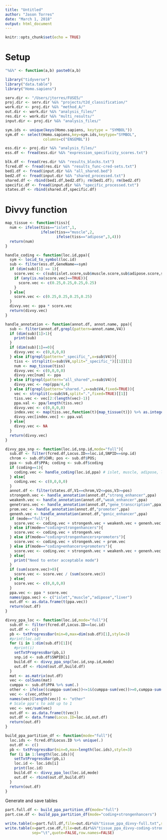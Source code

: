 ```yaml
---
title: "Untitled"
author: "Jason Torres"
date: "March 1, 2018"
output: html_document
---
```


```r
knitr::opts_chunk$set(echo = TRUE)
```

# Setup

```r

"%&%" <- function(a,b) paste0(a,b)

library("tidyverse")
library("data.table")
library("Homo.sapiens")

serv.dir <- "/Users/jtorres/FUSE5/"
proj.dir <- serv.dir %&% "projects/t2d_classification/"
work.dir <- proj.dir %&% "method_A/"
out.dir <- work.dir %&% "analysis_files/"
res.dir <- work.dir %&% "multi_results/"
input.dir <- proj.dir %&% "analysis_files/"

sym.ids <- unique(keys(Homo.sapiens, keytype = "SYMBOL"))
sym.df <- select(Homo.sapiens,key=sym.ids,keytype="SYMBOL",
                 columns=c("ENSEMBL")) 

ess.dir <- proj.dir %&% "analysis_files/"
ess.df <- fread(ess.dir %&% "expression_specificity_scores.txt")

```

```r

blk.df <- fread(res.dir %&% "results_blocks.txt")
fcred.df <- fread(res.dir %&% "results_func-cred-sets.txt")
bed1.df <- fread(input.dir %&% "all_shared.bed")
bed2.df <- fread(input.dir %&% "shared_processed.txt")
shared.df <- rbind(bed1.df,bed2.df); rm(bed1.df); rm(bed2.df)
specific.df <- fread(input.dir %&% "specific_processed.txt")
states.df <- rbind(shared.df,specific.df)

```


# Divvy function 


```r

map_tissue <- function(tiss){
  num <- ifelse(tiss=="islet",1,
                ifelse(tiss=="muscle",2,
                       ifelse(tiss=="adipose",3,4)))
  return(num)
}

handle_coding <- function(loc.id,ppa){
  sym <- locid_to_symbol(loc.id)
  sub <- filter(ess.df,GeneName==sym)
  if (dim(sub)[1] == 1){
    score.vec <- c(sub$islet.score,sub$muscle.score,sub$adipose.score,sub$liver.score)
    if (any(is.na(score.vec)==TRUE)){
      score.vec <- c(0.25,0.25,0.25,0.25)
    }
  } else{
    score.vec <- c(0.25,0.25,0.25,0.25)
  }
  divvy.vec <- ppa * score.vec    
  return(divvy.vec)
}

handle_annotation <- function(annot.df, annot.name, ppa){
  sub <- filter(annot.df,grepl(pattern=annot.name,V4))
  if (dim(sub)[1]>1){
    print(sub)
  }
  if (dim(sub)[1]==0){
    divvy.vec <- c(0,0,0,0)
  } else if(grepl(pattern="_specific_",x=sub$V4)){
    tiss <- strsplit(x=sub$V4,split="_specific_")[[1]][1]
    num <- map_tissue(tiss)
    divvy.vec <- c(0,0,0,0)
    divvy.vec[num] <- ppa
  } else if(grepl(pattern="all_shared",x=sub$V4)){
    divvy.vec <- rep(ppa/4,4)
  } else if(grepl(pattern="shared.",x=sub$V4,fixed=TRUE)){
    vec <- strsplit(x=sub$V4,split=".",fixed=TRUE)[[1]]
    tiss.vec <- vec[2:(length(vec)-1)]
    ppa.val <- ppa/length(tiss.vec)
    divvy.vec <- c(0,0,0,0)
    index.vec <- map(tiss.vec,function(t){map_tissue(t)}) %>% as.integer(.)
    divvy.vec[index.vec] <- ppa.val
  } else{
    divvy.vec <- NA
  }
  return(divvy.vec)
}

divvy_ppa_snp <- function(loc.id,snp.id,mode="full"){
  sub.df <- filter(fcred.df,Locus.ID==loc.id,SNPID==snp.id)
  chrom <- sub.df$CHR; pos <- sub.df$POS; 
  ppa <- sub.df$PPA; coding <- sub.df$coding
  if (coding==1){
    coding.vec <- handle_coding(loc.id,ppa) # islet, muscle, adipose, liver
  } else{
    coding.vec <- c(0,0,0,0)
  }
  annot.df <- filter(states.df,V1==chrom,V2<=pos,V3>=pos)
  strongenh.vec <- handle_annotation(annot.df,"strong_enhancer",ppa)
  weakenh.vec <- handle_annotation(annot.df,"weak_enhancer",ppa)
  genetrans.vec <- handle_annotation(annot.df,"gene_transcription",ppa)
  prom.vec <- handle_annotation(annot.df,"promoter",ppa)
  genenh.vec <- handle_annotation(annot.df,"genic_enhancer",ppa)
  if (mode=="full"){
    score.vec <- coding.vec + strongenh.vec + weakenh.vec + genenh.vec + prom.vec + genetrans.vec
  } else if(mode=="coding+strongenhancers"){
    score.vec <- coding.vec + strongenh.vec 
  } else if(mode=="coding+strongenhancers+promoters"){
    score.vec <- coding.vec + strongenh.vec + prom.vec 
  } else if(mode=="coding+enhancers+promoters"){
    score.vec <- coding.vec + strongenh.vec + weakenh.vec + genenh.vec + prom.vec
  } else{
    print("Need to enter acceptable mode")
  }
  if (sum(score.vec)>0){
    score.vec <- score.vec / (sum(score.vec))
  } else{
    score.vec <- c(0,0,0,0)
  }
  ppa.vec <- ppa * score.vec
  names(ppa.vec) <- c("islet","muscle","adipose","liver")
  out.df <- as.data.frame(t(ppa.vec))
  return(out.df)
}

divvy_ppa_loc <- function(loc.id,mode="full"){
  sub.df <- filter(fcred.df,Locus.ID==loc.id)
  out.df <- c()
  pb <- txtProgressBar(min=0,max=dim(sub.df)[1],style=3)
  #print(loc.id)
  for (i in 1:dim(sub.df)[1]){
    #print(i)
    setTxtProgressBar(pb,i)
    snp.id <- sub.df$SNPID[i]
    build.df <- divvy_ppa_snp(loc.id,snp.id,mode)
    out.df <- rbind(out.df,build.df)
  }
  mat <- as.matrix(out.df)
  vec <- colSums(mat)
  cumppa <- sub.df$PPA %>% sum(.)
  other <- ifelse((cumppa-sum(vec))<=1&(cumppa-sum(vec))>=0,cumppa-sum(vec),0)
  vec <- c(vec,other)
  names(vec)[length(vec)] <- "other"
  # Scale ppa's to add up to 1 
  vec <- vec/sum(vec)
  out.df <- as.data.frame(t(vec))
  out.df <- data.frame(Locus.ID=loc.id,out.df)
  return(out.df)
}

build_ppa_partition_df <- function(mode="full"){
  loc.ids <- fcred.df$Locus.ID %>% unique(.)
  out.df <- c()
  pb <- txtProgressBar(min=0,max=length(loc.ids),style=3)
  for (i in 1:length(loc.ids)){
    setTxtProgressBar(pb,i)
    loc.id <- loc.ids[i]
    print(loc.id)
    build.df <- divvy_ppa_loc(loc.id,mode)
    out.df <- rbind(out.df,build.df)
  }
  return(out.df)
}

```

Generate and save tables 

```r

part.full.df <- build_ppa_partition_df(mode="full")
part.cse.df <- build_ppa_partition_df(mode="coding+strongenhancers")

write.table(x=part.full.df,file=out.dir%&%"tissue_ppa_divvy-full.txt",sep="\t",quote=FALSE,row.names=FALSE)
write.table(x=part.cse.df,file=out.dir%&%"tissue_ppa_divvy-coding-strongEnhancers.txt",
            sep="\t",quote=FALSE,row.names=FALSE)

```




